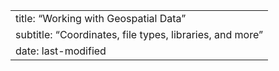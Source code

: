 ---
title: "Working with Geospatial Data"
subtitle: "Coordinates, file types, libraries, and more"
date: last-modified
---